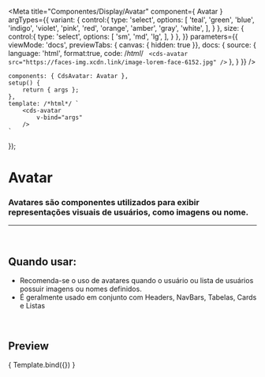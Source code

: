 
<Meta
	title="Componentes/Display/Avatar"
	component={ Avatar }
	argTypes={{
		variant: {
			control:{
				type: 'select',
				options: [
					'teal',
					'green',
					'blue',
					'indigo',
					'violet',
					'pink',
					'red',
					'orange',
					'amber',
					'gray',
					'white',
				],
			}
		},
		size: {
			control:{
				type: 'select',
				options: [
					'sm',
					'md',
					'lg',
				],
			}
		},
	}}
	parameters={{
		viewMode: 'docs',
		previewTabs: { canvas: { hidden: true }},
		docs: {
			source: {
				language: 'html',
				format:true,
				code: /*html*/ `
<cds-avatar
	src="https://faces-img.xcdn.link/image-lorem-face-6152.jpg"
/>`
			},
		}
	}}
/>

	components: { CdsAvatar: Avatar },
	setup() {
		return { args };
	},
	template: /*html*/ `
		<cds-avatar
			v-bind="args" 
		/>
	`
});


# Avatar

### Avatares são componentes utilizados para exibir representações visuais de usuários, como imagens ou nome.
---
<br />

## Quando usar:
- Recomenda-se o uso de avatares quando o usuário ou lista de usuários possuir
imagens ou nomes definidos.
- É geralmente usado em conjunto com Headers, NavBars, Tabelas, Cards e Listas


<br />

## Preview

<Canvas>
	<Story
		name="Avatar"
		args={{
			src: 'https://faces-img.xcdn.link/image-lorem-face-6152.jpg',
		}}
	>
		{ Template.bind({}) }
	</Story>
</Canvas>

<ArgsTable story="Avatar" />
